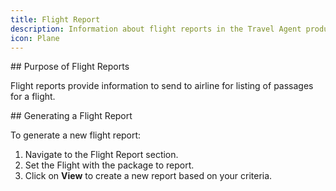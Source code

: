 ```yaml
---
title: Flight Report
description: Information about flight reports in the Travel Agent product.
icon: Plane
---
```




<Steps>
<Step>
## Purpose of Flight Reports

Flight reports provide information to send to airline for listing of passages for a flight.

</Step>
<Step>
## Generating a Flight Report

To generate a new flight report:

1. Navigate to the Flight Report section.
2. Set the Flight with the package to report.
3. Click on **View** to create a new report based on your criteria.


</Step>

</Steps>
